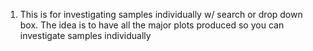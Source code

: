 1. This is for investigating samples individually w/ search or drop down box. The idea is to have all the major plots produced so you can investigate samples individually
